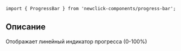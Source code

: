 

<Meta title='Компоненты|ProgressBar' component={ProgressBar} />

<Title>
    ProgressBar ({name}@{version})
</Title>

```tsx
import { ProgressBar } from 'newclick-components/progress-bar';
```

## Описание

Отображает линейный индикатор прогресса (0-100%)

<Story name='Песочница'>
    <ProgressBar
        value={number('value', 40)}
        view={select('view', ['positive', 'negative'])}
    />
</Story>

<Props of={ProgressBar} />
